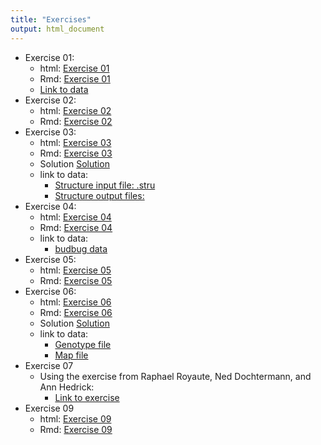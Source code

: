 ```yaml
---
title: "Exercises"
output: html_document
---
```


- Exercise 01:
    - html: [Exercise 01](./Exercises/Exercise_01.html)
    - Rmd: [Exercise 01](./Exercises/Exercise_01.Rmd)
    - [Link to data](https://github.com/rsbrennan/EvolutionaryGenomics/tree/master/Exercises/data)

- Exercise 02:
    - html: [Exercise 02](./Exercises/Exercise_02.html)
    - Rmd: [Exercise 02](./Exercises/Exercise_02.Rmd)

- Exercise 03:
    - html: [Exercise 03](./Exercises/Exercise_03.html)
    - Rmd: [Exercise 03](./Exercises/Exercise_03.Rmd)
    - Solution [Solution](./Exercises/Exercise_03_Solution.html)
    - link to data:  
        - [Structure input file: .stru](https://github.com/rsbrennan/EvolutionaryGenomics/tree/master/Exercises/data/fheteroclitus_coastal.pops.stru)
        - [Structure output files:](https://drive.google.com/drive/folders/1C9KbEUiBFSf_zJ9Cor8piH5TN8Buh2X-?usp=sharing)
        
- Exercise 04:
    - html: [Exercise 04](./Exercises/Exercise_04.html)
    - Rmd: [Exercise 04](./Exercises/Exercise_04.Rmd)
    - link to data:  
        - [budbug data](https://github.com/rsbrennan/EvolutionaryGenomics/blob/master/Exercises/data/bedbugs_cross_data.csv)
        
- Exercise 05:
    - html: [Exercise 05](./Exercises/Exercise_05.html)
    - Rmd: [Exercise 05](./Exercises/Exercise_05.Rmd)

- Exercise 06:
    - html: [Exercise 06](./Exercises/Exercise_06.html)
    - Rmd: [Exercise 06](./Exercises/Exercise_06.Rmd)
    - Solution [Solution](./Exercises/Exercise_06_Solution.html)
    - link to data:  
        - [Genotype  file](https://github.com/rsbrennan/EvolutionaryGenomics/tree/master/Exercises/data/BergEtAl2017_AtlanticCod_TransatlanticDataset.raw)
        - [Map file](https://github.com/rsbrennan/EvolutionaryGenomics/tree/master/Exercises/data/BergEtAl2017_AtlanticCod_TransatlanticDataset.map)

- Exercise 07
    - Using the exercise from Raphael Royaute, Ned Dochtermann, and Ann Hedrick: 
        - [Link to exercise](https://github.com/rsbrennan/h2_breeders_equation/blob/master/Evolving%20Crickets%20Lab.pdf)
        

- Exercise 09
    - html: [Exercise 09](./Exercises/Exercise_09.html)
    - Rmd: [Exercise 09](./Exercises/Exercise_09.Rmd)
